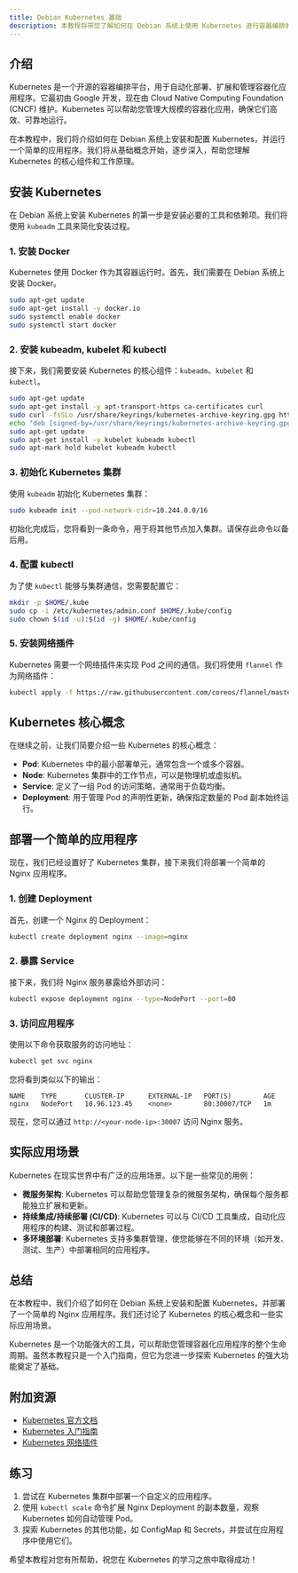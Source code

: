 ```yaml
---
title: Debian Kubernetes 基础
description: 本教程将带您了解如何在 Debian 系统上使用 Kubernetes 进行容器编排的基础知识，适合初学者入门。
---
```


## 介绍

Kubernetes 是一个开源的容器编排平台，用于自动化部署、扩展和管理容器化应用程序。它最初由 Google 开发，现在由 Cloud Native Computing Foundation (CNCF) 维护。Kubernetes 可以帮助您管理大规模的容器化应用，确保它们高效、可靠地运行。

在本教程中，我们将介绍如何在 Debian 系统上安装和配置 Kubernetes，并运行一个简单的应用程序。我们将从基础概念开始，逐步深入，帮助您理解 Kubernetes 的核心组件和工作原理。

## 安装 Kubernetes

在 Debian 系统上安装 Kubernetes 的第一步是安装必要的工具和依赖项。我们将使用 `kubeadm` 工具来简化安装过程。

### 1. 安装 Docker

Kubernetes 使用 Docker 作为其容器运行时。首先，我们需要在 Debian 系统上安装 Docker。

```bash
sudo apt-get update
sudo apt-get install -y docker.io
sudo systemctl enable docker
sudo systemctl start docker
```

### 2. 安装 kubeadm, kubelet 和 kubectl

接下来，我们需要安装 Kubernetes 的核心组件：`kubeadm`、`kubelet` 和 `kubectl`。

```bash
sudo apt-get update
sudo apt-get install -y apt-transport-https ca-certificates curl
sudo curl -fsSLo /usr/share/keyrings/kubernetes-archive-keyring.gpg https://packages.cloud.google.com/apt/doc/apt-key.gpg
echo "deb [signed-by=/usr/share/keyrings/kubernetes-archive-keyring.gpg] https://apt.kubernetes.io/ kubernetes-xenial main" | sudo tee /etc/apt/sources.list.d/kubernetes.list
sudo apt-get update
sudo apt-get install -y kubelet kubeadm kubectl
sudo apt-mark hold kubelet kubeadm kubectl
```

### 3. 初始化 Kubernetes 集群

使用 `kubeadm` 初始化 Kubernetes 集群：

```bash
sudo kubeadm init --pod-network-cidr=10.244.0.0/16
```

初始化完成后，您将看到一条命令，用于将其他节点加入集群。请保存此命令以备后用。

### 4. 配置 kubectl

为了使 `kubectl` 能够与集群通信，您需要配置它：

```bash
mkdir -p $HOME/.kube
sudo cp -i /etc/kubernetes/admin.conf $HOME/.kube/config
sudo chown $(id -u):$(id -g) $HOME/.kube/config
```

### 5. 安装网络插件

Kubernetes 需要一个网络插件来实现 Pod 之间的通信。我们将使用 `flannel` 作为网络插件：

```bash
kubectl apply -f https://raw.githubusercontent.com/coreos/flannel/master/Documentation/kube-flannel.yml
```

## Kubernetes 核心概念

在继续之前，让我们简要介绍一些 Kubernetes 的核心概念：

- **Pod**: Kubernetes 中的最小部署单元，通常包含一个或多个容器。
- **Node**: Kubernetes 集群中的工作节点，可以是物理机或虚拟机。
- **Service**: 定义了一组 Pod 的访问策略，通常用于负载均衡。
- **Deployment**: 用于管理 Pod 的声明性更新，确保指定数量的 Pod 副本始终运行。

## 部署一个简单的应用程序

现在，我们已经设置好了 Kubernetes 集群，接下来我们将部署一个简单的 Nginx 应用程序。

### 1. 创建 Deployment

首先，创建一个 Nginx 的 Deployment：

```bash
kubectl create deployment nginx --image=nginx
```

### 2. 暴露 Service

接下来，我们将 Nginx 服务暴露给外部访问：

```bash
kubectl expose deployment nginx --type=NodePort --port=80
```

### 3. 访问应用程序

使用以下命令获取服务的访问地址：

```bash
kubectl get svc nginx
```

您将看到类似以下的输出：

```
NAME    TYPE       CLUSTER-IP      EXTERNAL-IP   PORT(S)        AGE
nginx   NodePort   10.96.123.45    <none>        80:30007/TCP   1m
```

现在，您可以通过 `http://<your-node-ip>:30007` 访问 Nginx 服务。

## 实际应用场景

Kubernetes 在现实世界中有广泛的应用场景。以下是一些常见的用例：

- **微服务架构**: Kubernetes 可以帮助您管理复杂的微服务架构，确保每个服务都能独立扩展和更新。
- **持续集成/持续部署 (CI/CD)**: Kubernetes 可以与 CI/CD 工具集成，自动化应用程序的构建、测试和部署过程。
- **多环境部署**: Kubernetes 支持多集群管理，使您能够在不同的环境（如开发、测试、生产）中部署相同的应用程序。

## 总结

在本教程中，我们介绍了如何在 Debian 系统上安装和配置 Kubernetes，并部署了一个简单的 Nginx 应用程序。我们还讨论了 Kubernetes 的核心概念和一些实际应用场景。

Kubernetes 是一个功能强大的工具，可以帮助您管理容器化应用程序的整个生命周期。虽然本教程只是一个入门指南，但它为您进一步探索 Kubernetes 的强大功能奠定了基础。

## 附加资源

- [Kubernetes 官方文档](https://kubernetes.io/docs/home/)
- [Kubernetes 入门指南](https://kubernetes.io/docs/tutorials/kubernetes-basics/)
- [Kubernetes 网络插件](https://kubernetes.io/docs/concepts/cluster-administration/networking/)

## 练习

1. 尝试在 Kubernetes 集群中部署一个自定义的应用程序。
2. 使用 `kubectl scale` 命令扩展 Nginx Deployment 的副本数量，观察 Kubernetes 如何自动管理 Pod。
3. 探索 Kubernetes 的其他功能，如 ConfigMap 和 Secrets，并尝试在应用程序中使用它们。

希望本教程对您有所帮助，祝您在 Kubernetes 的学习之旅中取得成功！